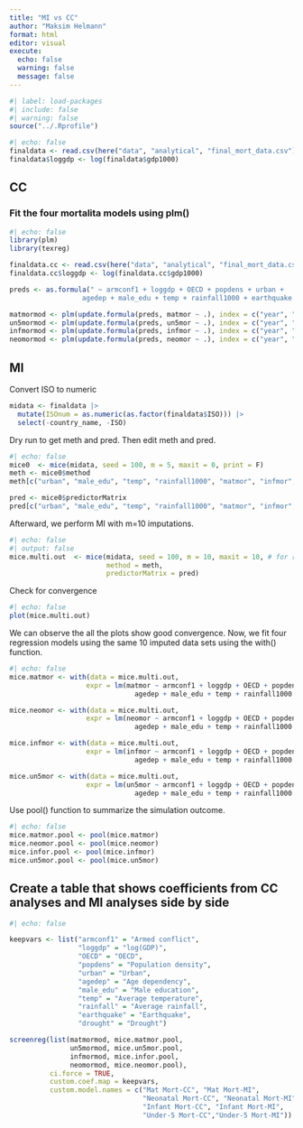 ```yaml
---
title: "MI vs CC"
author: "Maksim Helmann"
format: html
editor: visual
execute: 
  echo: false
  warning: false
  message: false
---
```


```r
#| label: load-packages
#| include: false
#| warning: false
source("../.Rprofile")
```

```r
#| echo: false
finaldata <- read.csv(here("data", "analytical", "final_mort_data.csv"), header = TRUE)
finaldata$loggdp <- log(finaldata$gdp1000)
```

## CC

### Fit the four mortalita models using plm()
```r
#| echo: false
library(plm)
library(texreg)

finaldata.cc <- read.csv(here("data", "analytical", "final_mort_data.csv"), header = TRUE)
finaldata.cc$loggdp <- log(finaldata.cc$gdp1000)

preds <- as.formula(" ~ armconf1 + loggdp + OECD + popdens + urban + 
                  agedep + male_edu + temp + rainfall1000 + earthquake + drought + as.factor(ISOnum) + as.factor(year)")

matmormod <- plm(update.formula(preds, matmor ~ .), index = c("year", "ISO"), effect = "twoways", model = "within", data = finaldata.cc)
un5mormod <- plm(update.formula(preds, un5mor ~ .), index = c("year", "ISO"), effect = "twoways", model = "within", data = finaldata.cc)
infmormod <- plm(update.formula(preds, infmor ~ .), index = c("year", "ISO"), effect = "twoways", model = "within", data = finaldata.cc)
neomormod <- plm(update.formula(preds, neomor ~ .), index = c("year", "ISO"), effect = "twoways", model = "within", data = finaldata.cc)
```

## MI

Convert ISO to numeric
```r
midata <- finaldata |>
  mutate(ISOnum = as.numeric(as.factor(finaldata$ISO))) |>
  select(-country_name, -ISO)
```

Dry run to get meth and pred. Then edit meth and pred.
```r
#| echo: false
mice0  <- mice(midata, seed = 100, m = 5, maxit = 0, print = F)
meth <- mice0$method
meth[c("urban", "male_edu", "temp", "rainfall1000", "matmor", "infmor", "neomor", "un5mor", "loggdp", "popdens")] <- "2l.lmer"

pred <- mice0$predictorMatrix
pred[c("urban", "male_edu", "temp", "rainfall1000", "matmor", "infmor", "neomor", "un5mor", "loggdp", "popdens"), "ISOnum"] <- -2
```
Afterward, we perform MI with m=10 imputations.
```r
#| echo: false
#| output: false
mice.multi.out  <- mice(midata, seed = 100, m = 10, maxit = 10, # for rendering I only performed 10 iterations
                        method = meth,
                        predictorMatrix = pred)
```
Check for convergence
```r
#| echo: false
plot(mice.multi.out)
```
We can observe the all the plots show good convergence.
Now, we fit four regression models using the same 10 imputed data sets using the with() function.
```r
#| echo: false
mice.matmor <- with(data = mice.multi.out, 
                   expr = lm(matmor ~ armconf1 + loggdp + OECD + popdens + urban + 
                               agedep + male_edu + temp + rainfall1000 + earthquake + drought + as.factor(ISOnum) + as.factor(year)))

mice.neomor <- with(data = mice.multi.out, 
                   expr = lm(neomor ~ armconf1 + loggdp + OECD + popdens + urban + 
                               agedep + male_edu + temp + rainfall1000 + earthquake + drought + as.factor(ISOnum) + as.factor(year)))

mice.infmor <- with(data = mice.multi.out, 
                   expr = lm(infmor ~ armconf1 + loggdp + OECD + popdens + urban + 
                               agedep + male_edu + temp + rainfall1000 + earthquake + drought + as.factor(ISOnum) + as.factor(year)))

mice.un5mor <- with(data = mice.multi.out, 
                   expr = lm(un5mor ~ armconf1 + loggdp + OECD + popdens + urban + 
                               agedep + male_edu + temp + rainfall1000 + earthquake + drought +  as.factor(ISOnum) + as.factor(year)))

```

Use pool() function to summarize the simulation outcome.
```r
#| echo: false
mice.matmor.pool <- pool(mice.matmor)
mice.neomor.pool <- pool(mice.neomor)
mice.infor.pool <- pool(mice.infmor)
mice.un5mor.pool <- pool(mice.un5mor)
```


## Create a table that shows coefficients from CC analyses and MI analyses side by side

```r
#| echo: false

keepvars <- list("armconf1" = "Armed conflict",
                 "loggdp" = "log(GDP)",
                 "OECD" = "OECD",
                 "popdens" = "Population density",
                 "urban" = "Urban",
                 "agedep" = "Age dependency",
                 "male_edu" = "Male education",
                 "temp" = "Average temperature",
                 "rainfall" = "Average rainfall",
                 "earthquake" = "Earthquake",
                 "drought" = "Drought")

screenreg(list(matmormod, mice.matmor.pool,
               un5mormod, mice.un5mor.pool,
               infmormod, mice.infor.pool,
               neomormod, mice.neomor.pool),
          ci.force = TRUE,
          custom.coef.map = keepvars,
          custom.model.names = c("Mat Mort-CC", "Mat Mort-MI",
                                 "Neonatal Mort-CC", "Neonatal Mort-MI", 
                                 "Infant Mort-CC", "Infant Mort-MI",
                                 "Under-5 Mort-CC","Under-5 Mort-MI"))

```






